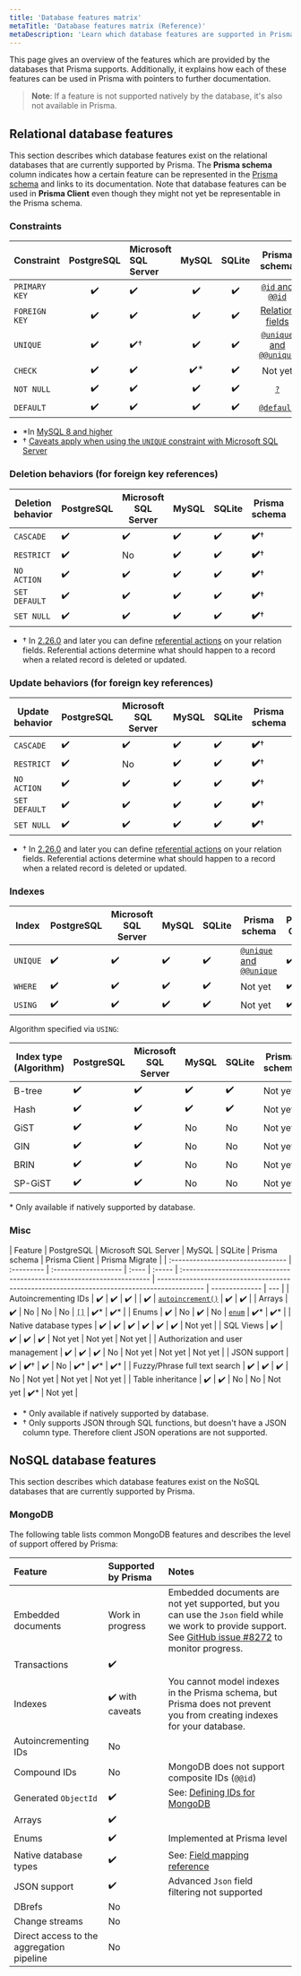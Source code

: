 ```yaml
---
title: 'Database features matrix'
metaTitle: 'Database features matrix (Reference)'
metaDescription: 'Learn which database features are supported in Prisma and how they map to the different Prisma tools.'
---
```


<TopBlock>

This page gives an overview of the features which are provided by the databases that Prisma supports. Additionally, it explains how each of these features can be used in Prisma with pointers to further documentation.

> **Note**: If a feature is not supported natively by the database, it's also not available in Prisma.

</TopBlock>

## Relational database features

This section describes which database features exist on the relational databases that are currently supported by Prisma. The **Prisma schema** column indicates how a certain feature can be represented in the [Prisma schema](/concepts/components/prisma-schema) and links to its documentation. Note that database features can be used in **Prisma Client** even though they might not yet be representable in the Prisma schema.

### Constraints

| Constraint    | PostgreSQL | Microsoft SQL Server | MySQL | SQLite |                                           Prisma schema                                           | Prisma Client | Prisma Migrate |
| ------------- | :--------: | :------------------- | :---: | :----: | :-----------------------------------------------------------------------------------------------: | :-----------: | :------------: |
| `PRIMARY KEY` |     ✔️     | ✔️                   |  ✔️   |   ✔️   |      [`@id` and `@@id`](/concepts/components/prisma-schema/data-model#defining-an-id-field)       |      ✔️       |       ✔️       |
| `FOREIGN KEY` |     ✔️     | ✔️                   |  ✔️   |   ✔️   |          [Relation fields](/concepts/components/prisma-schema/relations#relation-fields)          |      ✔️       |       ✔️       |
| `UNIQUE`      |     ✔️     | ✔️†                  |  ✔️   |   ✔️   | [`@unique` and `@@unique`](/concepts/components/prisma-schema/data-model#defining-a-unique-field) |      ✔️       |       ✔️       |
| `CHECK`       |     ✔️     | ✔️                   | ✔️\*  |   ✔️   |                                              Not yet                                              |      ✔️       |    Not yet     |
| `NOT NULL`    |     ✔️     | ✔️                   |  ✔️   |   ✔️   |                [`?`](/concepts/components/prisma-schema/data-model#type-modifiers)                |      ✔️       |       ✔️       |
| `DEFAULT`     |     ✔️     | ✔️                   |  ✔️   |   ✔️   |       [`@default`](/concepts/components/prisma-schema/data-model#defining-a-default-value)        |      ✔️       |       ✔️       |

- \*In [MySQL 8 and higher](https://mysqlserverteam.com/mysql-8-0-16-introducing-check-constraint/)
- † [Caveats apply when using the `UNIQUE` constraint with Microsoft SQL Server](/concepts/database-connectors/sql-server#data-model-limitations)

### Deletion behaviors (for foreign key references)

| Deletion behavior | PostgreSQL | Microsoft SQL Server | MySQL | SQLite | Prisma schema | Prisma Client | Prisma Migrate |
| ----------------- | ---------- | -------------------- | ----- | ------ | ------------- | ------------- | -------------- |
| `CASCADE`         | ✔️         | ✔️                   | ✔️    | ✔️     | **✔️**†       | ✔️            | **✔️**†        |
| `RESTRICT`        | ✔️         | No                   | ✔️    | ✔️     | **✔️**†       | ✔️            | **✔️**†        |
| `NO ACTION`       | ✔️         | ✔️                   | ✔️    | ✔️     | **✔️**†       | ✔️            | **✔️**†        |
| `SET DEFAULT`     | ✔️         | ✔️                   | ✔️    | ✔️     | **✔️**†       | ✔️            | **✔️**†        |
| `SET NULL`        | ✔️         | ✔️                   | ✔️    | ✔️     | **✔️**†       | ✔️            | **✔️**†        |

- † In [2.26.0](https://github.com/prisma/prisma/releases/tag/2.26.0) and later you can define [referential actions](/concepts/components/prisma-schema/relations/referential-actions) on your relation fields. Referential actions determine what should happen to a record when a related record is deleted or updated.

### Update behaviors (for foreign key references)

| Update behavior | PostgreSQL | Microsoft SQL Server | MySQL | SQLite | Prisma schema | Prisma Client | Prisma Migrate |
| --------------- | ---------- | -------------------- | ----- | ------ | ------------- | ------------- | -------------- |
| `CASCADE`       | ✔️         | ✔️                   | ✔️    | ✔️     | **✔️**†       | ✔️            | **✔️**†        |
| `RESTRICT`      | ✔️         | No                   | ✔️    | ✔️     | **✔️**†       | ✔️            | **✔️**†        |
| `NO ACTION`     | ✔️         | ✔️                   | ✔️    | ✔️     | **✔️**†       | ✔️            | **✔️**†        |
| `SET DEFAULT`   | ✔️         | ✔️                   | ✔️    | ✔️     | **✔️**†       | ✔️            | **✔️**†        |
| `SET NULL`      | ✔️         | ✔️                   | ✔️    | ✔️     | **✔️**†       | ✔️            | **✔️**†        |

- † In [2.26.0](https://github.com/prisma/prisma/releases/tag/2.26.0) and later you can define [referential actions](/concepts/components/prisma-schema/relations/referential-actions) on your relation fields. Referential actions determine what should happen to a record when a related record is deleted or updated.

### Indexes

| Index    | PostgreSQL | Microsoft SQL Server | MySQL | SQLite | Prisma schema                                                                                     | Prisma Client | Prisma Migrate |
| -------- | ---------- | -------------------- | ----- | ------ | ------------------------------------------------------------------------------------------------- | ------------- | -------------- |
| `UNIQUE` | ✔️         | ✔️                   | ✔️    | ✔️     | [`@unique` and `@@unique`](/concepts/components/prisma-schema/data-model#defining-a-unique-field) | ✔️            | ✔️             |
| `WHERE`  | ✔️         | ✔️                   | ✔️    | ✔️     | Not yet                                                                                           | ✔️            | Not yet        |
| `USING`  | ✔️         | ✔️                   | ✔️    | ✔️     | Not yet                                                                                           | ✔️            | Not yet        |

Algorithm specified via `USING`:

| Index type (Algorithm) | PostgreSQL | Microsoft SQL Server | MySQL | SQLite | Prisma schema | Prisma Client | Prisma Migrate |
| ---------------------- | ---------- | -------------------- | ----- | ------ | ------------- | ------------- | -------------- |
| B-tree                 | ✔️         | ✔️                   | ✔️    | ✔️     | Not yet       | ✔️            | Not yet        |
| Hash                   | ✔️         | ✔️                   | ✔️    | ✔️     | Not yet       | ✔️            | Not yet        |
| GiST                   | ✔️         | ✔️                   | No    | No     | Not yet       | ✔️\*          | Not yet        |
| GIN                    | ✔️         | ✔️                   | No    | No     | Not yet       | ✔️\*          | Not yet        |
| BRIN                   | ✔️         | ✔️                   | No    | No     | Not yet       | ✔️\*          | Not yet        |
| SP-GiST                | ✔️         | ✔️                   | No    | No     | Not yet       | ✔️\*          | Not yet        |

\* Only available if natively supported by database.

<!-- **MySQL only**

Algorithm option (MySQL):

| Index type (Algorithm) | MySQL | Prisma schema | Prisma Migrate | Prisma Client |
| ---------------------- | ----- | ------------- | -------------- | ------------- |
| `INPLACE`              | ✔️    | Not yet       | Not yet        | ✔️            |
| `COPY`                 | ✔️    | Not yet       | Not yet        | ✔️            |

Lock option (MySQL):

| Index type (Algorithm)      | MySQL | Prisma schema | Prisma Migrate | Prisma Client |
| --------------------------- | ----- | ------------- | -------------- | ------------- |
| `NONE`                      | ✔️    | Not yet       | Not yet        | ✔️            |
| `EXCLUSIVE`                 | ✔️    | Not yet       | Not yet        | ✔️            |
| `SHARED`                    | ✔️    | Not yet       | Not yet        | ✔️            |
| ✔️ (e.g. via `date('now')`) | -->

### Misc

| Feature                           | PostgreSQL | Microsoft SQL Server | MySQL | SQLite | Prisma schema                                                          | Prisma Client                                                                               | Prisma Migrate |
| :-------------------------------- | :--------- | :------------------- | :---- | :----- | :--------------------------------------------------------------------- | ------------------------------------------------------------------------------------------- | -------------- | --- |
| Autoincrementing IDs              | ✔️         | ✔️                   | ✔️    |        | ✔️                                                                     | [`autoincrement()`](/concepts/components/prisma-schema/data-model#defining-a-default-value) | ✔️             | ✔️  |
| Arrays                            | ✔️         | No                   | No    | No     | [`[]`](/concepts/components/prisma-schema/data-model#type-modifiers)   | ✔️\*                                                                                        | ✔️\*           |
| Enums                             | ✔️         | No                   | ✔️    | No     | [`enum`](/concepts/components/prisma-schema/data-model#defining-enums) | ✔️\*                                                                                        | ✔️\*           |
| Native database types             | ✔️         | ✔️                   | ✔️    | ✔️     | ✔️                                                                     | ✔️                                                                                          | Not yet        |
| SQL Views                         | ✔️         | ✔️                   | ✔️    | ✔️     | Not yet                                                                | Not yet                                                                                     | Not yet        |
| Authorization and user management | ✔️         | ✔️                   | ✔️    | No     | Not yet                                                                | Not yet                                                                                     | Not yet        |
| JSON support                      | ✔️         | **✔️**†              | ✔️    | No     | ✔️\*                                                                   | ✔️\*                                                                                        | ✔️\*           |
| Fuzzy/Phrase full text search     | ✔️         | ✔️                   | ✔️    | No     | Not yet                                                                | Not yet                                                                                     | Not yet        |
| Table inheritance                 | ✔️         | ✔️                   | No    | No     | Not yet                                                                | ✔️\*                                                                                        | Not yet        |

<FootNote>

- \* Only available if natively supported by database.
- † Only supports JSON through SQL functions, but doesn't have a JSON column type. Therefore client JSON operations are not supported.

</FootNote>

## NoSQL database features

This section describes which database features exist on the NoSQL databases that are currently supported by Prisma.

### MongoDB

The following table lists common MongoDB features and describes the level of support offered by Prisma:

| Feature                                   | Supported by Prisma | Notes                                                                                                                                                                                                         |
| :---------------------------------------- | :------------------ | :------------------------------------------------------------------------------------------------------------------------------------------------------------------------------------------------------------ |
| Embedded documents                        | Work in progress    | Embedded documents are not yet supported, but you can use the `Json` field while we work to provide support. See [GitHub issue #8272](https://github.com/prisma/prisma/issues/8272) to monitor progress. |
| Transactions                              | ✔️                  |                                                                                                                                                                                                               |
| Indexes                                   | ✔️ with caveats     | You cannot model indexes in the Prisma schema, but Prisma does not prevent you from creating indexes for your database.                                                                                       |
| Autoincrementing IDs                      | No                  |                                                                                                                                                                                                               |
| Compound IDs                              | No                  | MongoDB does not support composite IDs (`@@id`)                                                                                                                                                               |
| Generated `ObjectId`                      | ✔️                  | See: [Defining IDs for MongoDB](/concepts/components/prisma-schema/data-model#defining-ids-in-mongodb)                                                                                                        |
| Arrays                                    | ✔️                  |                                                                                                                                                                                                               |
| Enums                                     | ✔️                  | Implemented at Prisma level                                                                                                                                                                                   |
| Native database types                     | ✔️                  | See: [Field mapping reference](/reference/api-reference/prisma-schema-reference#model-field-scalar-types)                                                                                                     |
| JSON support                              | ✔️                  | Advanced `Json` field filtering not supported                                                                                                                                                                 |
| DBrefs                                    | No                  |
| Change streams                            | No                  |
| Direct access to the aggregation pipeline | No                  |
